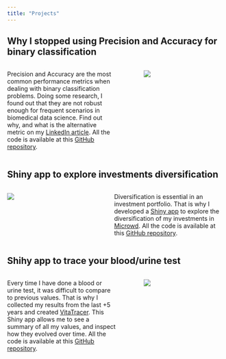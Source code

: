 ```yaml
---
title: "Projects"
---
```


## Why I stopped using Precision and Accuracy for binary classification

::: columns
::: {.column width="55%"}
Precision and Accuracy are the most common performance metrics when dealing with binary classification problems. Doing some research, I found out that they are not robust enough for frequent scenarios in biomedical data science. Find out why, and what is the alternative metric on my [LinkedIn article](https://www.linkedin.com/pulse/why-i-stopped-using-precision-accuracy-binary-andr%C3%A9s-lanz%C3%B3s/){target="_blank"}. All the code is available at this [GitHub repository](https://github.com/alanzos/performance_metrics_for_binary_classification){target="_blank"}.
:::

::: {.column width="5%"}
:::

::: {.column width="40%"}
![](jpg/precision_accuracy.jpg)
:::
:::

## Shiny app to explore investments diversification

::: columns
::: {.column width="40%"}
![](jpg/microwd_webapp.JPG)
:::

::: {.column width="5%"}
:::

::: {.column width="55%"}
Diversification is essential in an investment portfolio. That is why I developed a [Shiny app](https://andreslanzos.shinyapps.io/microwd_diversification/){target="_blank"} to explore the diversification of my investments in [Microwd](https://www.microwd.es/en/){target="_blank"}. All the code is available at this [GitHub repository](https://github.com/alanzos/microwd_diversification){target="_blank"}.
:::
:::

## Shihy app to trace your blood/urine test

::: columns
::: {.column width="55%"}
Every time I have done a blood or urine test, it was difficult to compare to previous values. That is why I collected my results from the last +5 years and created [VitaTracer](https://andreslanzos.shinyapps.io/VitaTracer){target="_blank"}. This Shiny app allows me to see a summary of all my values, and inspect how they evolved over time. All the code is available at this [GitHub repository](https://github.com/alanzos/VitaTracer){target="_blank"}.
:::

::: {.column width="5%"}
:::

::: {.column width="40%"}
![](png/VitaTracer.png)
:::
:::
